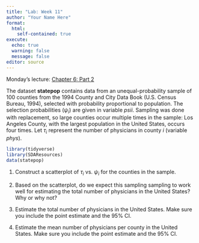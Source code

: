 ```yaml
---
title: "Lab: Week 11"
author: "Your Name Here"
format: 
  html:
    self-contained: true
execute:
  echo: true
  warning: false
  message: false
editor: source
---
```


Monday's lecture: [Chapter 6: Part 2](https://github.com/samanthaseals/STA4222/blob/master/slides/L09.qmd)

The dataset **statepop** contains data from an unequal-probability sample of 100 counties from the 1994 County and City Data Book (U.S. Census Bureau, 1994), selected with probability proportional to population. The selection probabilities ($\psi_i$) are given in variable *psii*. Sampling was done with replacement, so large counties occur multiple times in the sample: Los Angeles County, with the largest population in the United States, occurs four times. Let $\tau_i$ represent the number of physicians in county $i$ (variable *phys*).

```r
library(tidyverse)
library(SDAResources)
data(statepop)
```

1. Construct a scatterplot of $\tau_i$ vs. $\psi_i$ for the counties in the sample. 

2. Based on the scatterplot, do we expect this sampling sampling to work well for estimating the total number of physicians in the United States? Why or why not?

3. Estimate the total number of physicians in the United States. Make sure you include the point estimate and the 95% CI.

4. Estimate the mean number of physicians per county in the United States. Make sure you include the point estimate and the 95% CI.